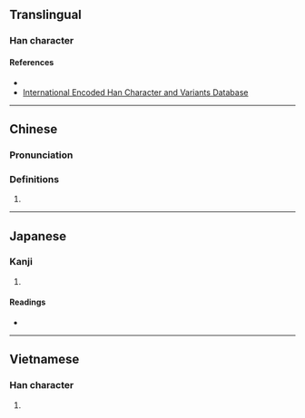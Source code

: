 {{character info/new}}
==Translingual==

===Han character===
{{Han char|rn=30|rad=口|as=07|sn=10|four=61060|canj=RMCW,XRMCW|ids=⿰口酉}}

====References====
* {{Han ref|kx=0193.051|dkj=03726|hdz=10627.050|uh=5512|ud=21778|bh=D0F3|bd=53491}}
* [http://chardb.iis.sinica.edu.tw/char/U+5512 International Encoded Han Character and Variants Database]
----

==Chinese==
{{zh-forms}}

===Pronunciation===
{{zh-pron
|m=qiú
}}

===Definitions===
{{zh-hanzi}}

# {{n-g|seen in a Han dynasty personal name, also as {{l|zh|蝤}}.}}

----

==Japanese==

===Kanji===
{{ja-kanji|grade=|rs=口07}}

# {{defn|lang=ja|sort=口07}}

====Readings====
* {{ja-readings|on=[[しゅう]] (shū), [[じゅう]] (jū)|kun=}}

----

==Vietnamese==

===Han character===
{{vi-hantu|[[dẫu]]|rs=口07}}

# {{defn|lang=vi|sort=口07}}